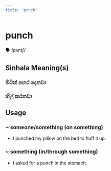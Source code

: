 ```yaml
---
title: "punch"
---
```


# punch

🗣️ /pʌntʃ/

## Sinhala Meaning(s)

### මිටින් පහර දෙනවා
### හිල් කරනවා

## Usage

### ~ someone/something (on something)

- I punched my pillow on the bed to fluff it up.


### ~ something (in/through something)

- I asked for a punch in the stomach.

